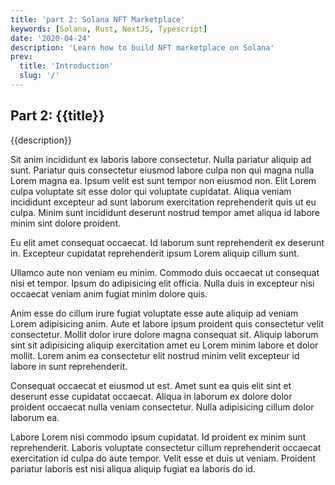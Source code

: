 ```yaml
---
title: 'part 2: Solana NFT Marketplace'
keywords: [Solana, Rust, NextJS, Typescript]
date: '2020-04-24'
description: 'Learn how to build NFT marketplace on Solana'
prev:
  title: 'Introduction'
  slug: '/'
---
```


## Part 2: {{title}}

{{description}}

Sit anim incididunt ex laboris labore consectetur. Nulla pariatur aliquip ad sunt. Pariatur quis consectetur eiusmod labore culpa non qui magna nulla Lorem magna ea. Ipsum velit est sunt tempor non eiusmod non. Elit Lorem culpa voluptate sit esse dolor qui voluptate cupidatat. Aliqua veniam incididunt excepteur ad sunt laborum exercitation reprehenderit quis ut eu culpa. Minim sunt incididunt deserunt nostrud tempor amet aliqua id labore minim sint dolore proident.

Eu elit amet consequat occaecat. Id laborum sunt reprehenderit ex deserunt in. Excepteur cupidatat reprehenderit ipsum Lorem aliquip cillum sunt.

Ullamco aute non veniam eu minim. Commodo duis occaecat ut consequat nisi et tempor. Ipsum do adipisicing elit officia. Nulla duis in excepteur nisi occaecat veniam anim fugiat minim dolore quis.

Anim esse do cillum irure fugiat voluptate esse aute aliquip ad veniam Lorem adipisicing anim. Aute et labore ipsum proident quis consectetur velit consectetur. Mollit dolor irure dolore magna consequat sit. Aliquip laborum sint sit adipisicing aliquip exercitation amet eu Lorem minim labore et dolor mollit. Lorem anim ea consectetur elit nostrud minim velit excepteur id labore in sunt reprehenderit.

Consequat occaecat et eiusmod ut est. Amet sunt ea quis elit sint et deserunt esse cupidatat occaecat. Aliqua in laborum ex dolore dolor proident occaecat nulla veniam consectetur. Nulla adipisicing cillum dolor laborum ea.

Labore Lorem nisi commodo ipsum cupidatat. Id proident ex minim sunt reprehenderit. Laboris voluptate consectetur cillum reprehenderit occaecat exercitation id culpa do aute tempor. Velit esse et duis ut veniam. Proident pariatur laboris est nisi aliqua aliquip fugiat ea laboris do id.
